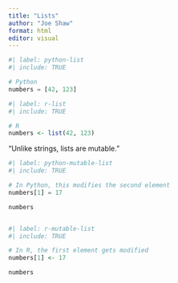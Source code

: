 ```yaml
---
title: "Lists"
author: "Joe Shaw"
format: html
editor: visual
---
```


```python
#| label: python-list
#| include: TRUE

# Python
numbers = [42, 123]

```

```r
#| label: r-list
#| include: TRUE

# R
numbers <- list(42, 123)

```

"Unlike strings, lists are mutable."

```python
#| label: python-mutable-list
#| include: TRUE

# In Python, this modifies the second element
numbers[1] = 17

numbers



```

```r
#| label: r-mutable-list
#| include: TRUE

# In R, the first element gets modified
numbers[1] <- 17

numbers

```
